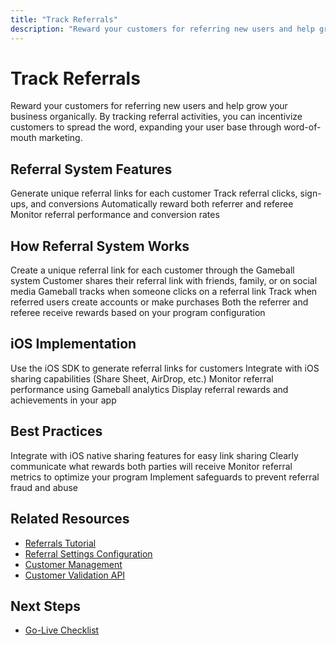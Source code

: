 ```yaml
---
title: "Track Referrals"
description: "Reward your customers for referring new users and help grow your business organically"
---
```


# Track Referrals

Reward your customers for referring new users and help grow your business organically. By tracking referral activities, you can incentivize customers to spread the word, expanding your user base through word-of-mouth marketing.

## Referral System Features

<CardGroup cols={2}>
  <Card title="Referral Links" icon="link">
    Generate unique referral links for each customer
  </Card>

  <Card title="Referral Tracking" icon="chart-line">
    Track referral clicks, sign-ups, and conversions
  </Card>

  <Card title="Reward Distribution" icon="gift">
    Automatically reward both referrer and referee
  </Card>

  <Card title="Referral Analytics" icon="chart-bar">
    Monitor referral performance and conversion rates
  </Card>
</CardGroup>

## How Referral System Works

<Steps>
<Step title="Generate Referral Link">
  Create a unique referral link for each customer through the Gameball system
</Step>

<Step title="Share Referral Link">
  Customer shares their referral link with friends, family, or on social media
</Step>

<Step title="Track Referral Clicks">
  Gameball tracks when someone clicks on a referral link
</Step>

<Step title="Monitor Sign-ups">
  Track when referred users create accounts or make purchases
</Step>

<Step title="Award Rewards">
  Both the referrer and referee receive rewards based on your program configuration
</Step>
</Steps>

## iOS Implementation

<Steps>
<Step title="Generate Referral Links">
  Use the iOS SDK to generate referral links for customers
</Step>

<Step title="Share Integration">
  Integrate with iOS sharing capabilities (Share Sheet, AirDrop, etc.)
</Step>

<Step title="Track Referral Activities">
  Monitor referral performance using Gameball analytics
</Step>

<Step title="Handle Rewards">
  Display referral rewards and achievements in your app
</Step>
</Steps>

## Best Practices

<Steps>
<Step title="Make Sharing Easy">
  Integrate with iOS native sharing features for easy link sharing
</Step>

<Step title="Clear Reward Structure">
  Clearly communicate what rewards both parties will receive
</Step>

<Step title="Track Performance">
  Monitor referral metrics to optimize your program
</Step>

<Step title="Prevent Fraud">
  Implement safeguards to prevent referral fraud and abuse
</Step>
</Steps>

## Related Resources

- [Referrals Tutorial](/tutorials/referral)
- [Referral Settings Configuration](/api-reference/configurations/program-configurations/referral-settings)
- [Customer Management](/api-reference/customers/customers)
- [Customer Validation API](/api-reference/customers/management/validate-referrer-code)

## Next Steps

- [Go-Live Checklist](/installation-guide/ios/go-live-checklist)
